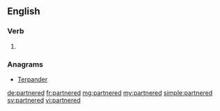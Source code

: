 ==English==

===Verb===
{{head|en|verb form}}

# {{en-past of|partner}}

===Anagrams===
* [[Terpander#English|Terpander]]

[[de:partnered]]
[[fr:partnered]]
[[mg:partnered]]
[[my:partnered]]
[[simple:partnered]]
[[sv:partnered]]
[[vi:partnered]]